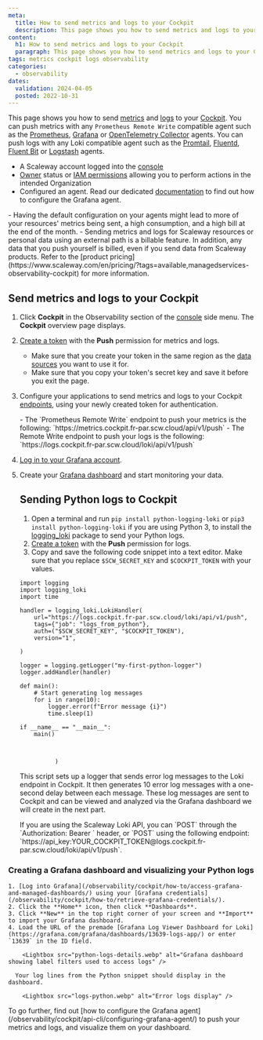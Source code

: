 ```yaml
---
meta:
  title: How to send metrics and logs to your Cockpit
  description: This page shows you how to send metrics and logs to your Cockpit
content:
  h1: How to send metrics and logs to your Cockpit
  paragraph: This page shows you how to send metrics and logs to your Cockpit
tags: metrics cockpit logs observability
categories:
  - observability
dates:
  validation: 2024-04-05
  posted: 2022-10-31
---
```


This page shows you how to send [metrics](/observability/cockpit/concepts/#metric) and [logs](/observability/cockpit/concepts/#logs) to your [Cockpit](/observability/cockpit/concepts/#cockpit). You can push metrics with any `Prometheus Remote Write` compatible agent such as the [Prometheus](https://prometheus.io/docs/introduction/overview/), [Grafana](https://grafana.com/docs/agent/latest/) or [OpenTelemetry Collector](https://opentelemetry.io/docs/collector/) agents.
You can push logs with any Loki compatible agent such as the [Promtail](https://grafana.com/docs/loki/latest/clients/promtail/), [Fluentd](https://docs.fluentd.org/), [Fluent Bit](https://docs.fluentbit.io/manual/) or [Logstash](https://www.elastic.co/guide/en/logstash/current/introduction.html) agents.

<Macro id="requirements" />

 - A Scaleway account logged into the [console](https://console.scaleway.com)
 - [Owner](/identity-and-access-management/iam/concepts/#owner) status or [IAM permissions](/identity-and-access-management/iam/concepts/#permission) allowing you to perform actions in the intended Organization
 - Configured an agent. Read our dedicated [documentation](/observability/cockpit/api-cli/configuring-grafana-agent/) to find out how to configure the Grafana agent.


<Message type="important">
 - Having the default configuration on your agents might lead to more of your resources' metrics being sent, a high consumption, and a high bill at the end of the month.
 - Sending metrics and logs for Scaleway resources or personal data using an external path is a billable feature. In addition, any data that you push yourself is billed, even if you send data from Scaleway products. Refer to the [product pricing](https://www.scaleway.com/en/pricing/?tags=available,managedservices-observability-cockpit) for more information.
</Message>

## Send metrics and logs to your Cockpit

1. Click **Cockpit** in the Observability section of the [console](https://console.scaleway.com/) side menu. The **Cockpit** overview page displays.
2. [Create a token](/observability/cockpit/how-to/create-token) with the **Push** permission for metrics and logs.
    <Message type="important">
     - Make sure that you create your token in the same region as the [data sources](/observability/cockpit/concepts/#data-sources) you want to use it for.
     - Make sure that you copy your token's secret key and save it before you exit the page.
    </Message>
3. Configure your applications to send metrics and logs to your Cockpit [endpoints](/observability/cockpit/concepts/#endpoints), using your newly created token for authentication.

    <Message type="important">
     - The `Prometheus Remote Write` endpoint to push your metrics is the following: `https://metrics.cockpit.fr-par.scw.cloud/api/v1/push`
     - The Remote Write endpoint to push your logs is the following: `https://logs.cockpit.fr-par.scw.cloud/loki/api/v1/push`
    </Message>
4. [Log in to your Grafana account](/observability/cockpit/how-to/access-grafana-and-managed-dashboards).
5. Create your [Grafana dashboard](/observability/cockpit/how-to/access-grafana-and-managed-dashboards) and start monitoring your data.



    ## Sending Python logs to Cockpit

    1. Open a terminal and run `pip install python-logging-loki` or `pip3 install python-logging-loki` if you are using Python 3, to install the [logging_loki](https://pypi.org/project/python-logging-loki/) package to send your Python logs.
    2. [Create a token](/observability/cockpit/how-to/create-token) with the **Push** permission for logs.
    3. Copy and save the following code snippet into a text editor. Make sure that you replace `$SCW_SECRET_KEY` and `$COCKPIT_TOKEN` with your values.

      ```
      import logging
      import logging_loki
      import time

      handler = logging_loki.LokiHandler(
          url="https://logs.cockpit.fr-par.scw.cloud/loki/api/v1/push",
          tags={"job": "logs_from_python"},
          auth=("$SCW_SECRET_KEY", "$COCKPIT_TOKEN"),
          version="1",

      )

      logger = logging.getLogger("my-first-python-logger")
      logger.addHandler(handler)

      def main():
          # Start generating log messages
          for i in range(10):
              logger.error(f"Error message {i}")
              time.sleep(1)

      if __name__ == "__main__":
          main()



                )
      ```
      This script sets up a logger that sends error log messages to the Loki endpoint in Cockpit. It then generates 10 error log messages with a one-second delay between each message. These log messages are sent to Cockpit and can be viewed and analyzed via the Grafana dashboard we will create in the next part.

      <Message type="tip">
        If you are using the Scaleway Loki API, you can `POST` through the `Authorization: Bearer <token>` header, or `POST` using the following endpoint: `https://api_key:YOUR_COCKPIT_TOKEN@logs.cockpit.fr-par.scw.cloud/loki/api/v1/push`.
      </Message>

  ### Creating a Grafana dashboard and visualizing your Python logs

    1. [Log into Grafana](/observability/cockpit/how-to/access-grafana-and-managed-dashboards/) using your [Grafana credentials](/observability/cockpit/how-to/retrieve-grafana-credentials/).
    2. Click the **Home** icon, then click **Dashboards**.
    3. Click **New** in the top right corner of your screen and **Import** to import your Grafana dashboard.
    4. Load the URL of the premade [Grafana Log Viewer Dashboard for Loki](https://grafana.com/grafana/dashboards/13639-logs-app/) or enter `13639` in the ID field.

        <Lightbox src="python-logs-details.webp" alt="Grafana dashboard showing label filters used to access logs" />

      Your log lines from the Python snippet should display in the dashboard.

        <Lightbox src="logs-python.webp" alt="Error logs display" />


<Message type="tip">
  To go further, find out [how to configure the Grafana agent](/observability/cockpit/api-cli/configuring-grafana-agent/) to push your metrics and logs, and visualize them on your dashboard.
</Message>


